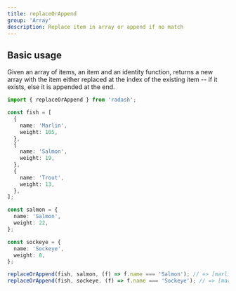 ```yaml
---
title: replaceOrAppend
group: 'Array'
description: Replace item in array or append if no match
---
```


## Basic usage

Given an array of items, an item and an identity function, returns a new array with the item either replaced at the index of the existing item -- if it exists, else it is appended at the end.

```ts
import { replaceOrAppend } from 'radash';

const fish = [
  {
    name: 'Marlin',
    weight: 105,
  },
  {
    name: 'Salmon',
    weight: 19,
  },
  {
    name: 'Trout',
    weight: 13,
  },
];

const salmon = {
  name: 'Salmon',
  weight: 22,
};

const sockeye = {
  name: 'Sockeye',
  weight: 8,
};

replaceOrAppend(fish, salmon, (f) => f.name === 'Salmon'); // => [marlin, salmon (weight:22), trout]
replaceOrAppend(fish, sockeye, (f) => f.name === 'Sockeye'); // => [marlin, salmon, trout, sockeye]
```
